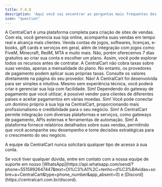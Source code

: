 ```yaml
---
title: F.A.Q
description: 'Aqui você vai encontrar as perguntas mais frequentes dos nossos clientes.'
icon: "question"
---
```


<AccordionGroup>

  <Accordion title=" O que é Centralcart?">
    A CentralCart é uma plataforma completa para criação de sites de vendas. Com ela, você gerencia sua loja online, acompanha suas vendas em tempo real e alcança mais clientes.
  </Accordion>

  <Accordion title=" O que posso vender na CentralCart?">
    Venda contas de jogos, softwares, licenças, e-books, gift cards e serviços em geral, além de integração com jogos como: FiveM, Minecraft, RedM, MTA e muito mais.
  </Accordion>

  <Accordion title="A CentralCart é grátis?">
    Não, porém oferecemos 7 dias gratuitos ao criar sua conta e escolher um plano. Assim, você pode explorar todos os recursos antes de contratar.
  </Accordion>

  <Accordion title="A CentralCart cobra taxas?">
    A CentralCart não cobra taxas sobre suas vendas, apenas a mensalidade do plano. No entanto, os provedores de pagamento podem aplicar suas próprias taxas. Consulte os valores diretamente na página do seu provedor.
  </Accordion>

  <Accordion title="Preciso ter conhecimento técnico para usar a CentralCart?">
    Não! A CentralCart foi desenvolvida para ser simples e intuitiva. Mesmo sem experiência técnica, você poderá criar e gerenciar sua loja com facilidade.
  </Accordion>

  <Accordion title="A CentralCart permite vendas internacionais?">
    Sim! Dependendo do gateway de pagamento que você utilizar, é possível vender para clientes de diferentes países e aceitar pagamentos em várias moedas.
  </Accordion>

  <Accordion title="Posso usar meu próprio domínio na CentralCart?">
    Sim! Você pode conectar um domínio próprio à sua loja na CentralCart, proporcionando mais profissionalismo e credibilidade para o seu negócio.
  </Accordion>

  <Accordion title="Posso integrar a CentralCart com outras plataformas?">
    Sim! A CentralCart permite integração com diversas plataformas e serviços, como gateways de pagamento, APIs externas e ferramentas de automação.
  </Accordion>

  <Accordion title="A CentralCart oferece relatórios e estatísticas de vendas?">
    Sim! A plataforma fornece relatórios detalhados sobre suas vendas, permitindo que você acompanhe seu desempenho e tome decisões estratégicas para o crescimento do seu negócio.
  </Accordion>
  
</AccordionGroup>

<Warning>A equipe da CentralCart nunca solicitará qualquer tipo de acesso à sua conta.</Warning>

<Check>
Se você tiver qualquer dúvida, entre em contato com a nossa equipe de suporte
em nosso [WhatsApp](https://api.whatsapp.com/send/?phone=5515992647447&text=Ol%C3%A1%2C+tenho+d%C3%BAvidas+sobre+a+CentralCart&type=phone_number&app_absent=0) 
e [Discord](https://centralcart.com.br/discord).
</Check>

